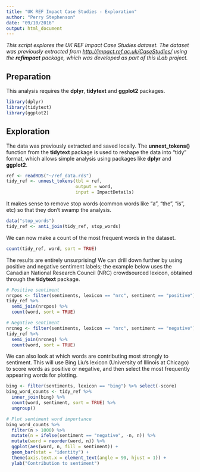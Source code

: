 ```yaml
---
title: "UK REF Impact Case Studies - Exploration"
author: "Perry Stephenson"
date: "09/10/2016"
output: html_document
---
```

  
_This script explores the UK REF Impact Case Studies dataset. The dataset was 
previously extracted from <http://impact.ref.ac.uk/CaseStudies/> using the 
**refimpact** package, which was developed as part of this iLab project._

## Preparation

This analysis requires the **dplyr**, **tidytext** and **ggplot2** packages.
```r
library(dplyr)
library(tidytext)
library(ggplot2)
```

## Exploration

The data was previously extracted and saved locally. The **unnest_tokens()** 
function from the **tidytext** package is used to reshape the data into "tidy" 
format, which allows simple analysis using packages like **dplyr** and 
**ggplot2**.

```r
ref <- readRDS("~/ref_data.rds")
tidy_ref <- unnest_tokens(tbl = ref, 
                          output = word, 
                          input = ImpactDetails)
```

It makes sense to remove stop words (common words like "a", "the", "is", etc) so 
that they don't swamp the analysis.

```r
data("stop_words")
tidy_ref <- anti_join(tidy_ref, stop_words)
```

We can now make a count of the most frequent words in the dataset.

```r
count(tidy_ref, word, sort = TRUE) 
```

The results are entirely unsurprising! We can drill down further by using 
positive and negative sentiment labels; the example below uses the Canadian 
National Research Council (NRC) crowdsourced lexicon, obtained through the 
**tidytext** package.

```r
# Positive sentiment
nrcpos <- filter(sentiments, lexicon == "nrc", sentiment == "positive")
tidy_ref %>%
  semi_join(nrcpos) %>%
  count(word, sort = TRUE)

# Negative sentiment
nrcneg <- filter(sentiments, lexicon == "nrc", sentiment == "negative")
tidy_ref %>%
  semi_join(nrcneg) %>%
  count(word, sort = TRUE)
```

We can also look at which words are contributing most strongly to sentiment. 
This will use Bing Liu's lexicon (University of Illinois at Chicago) to score
words as positive or negative, and then select the most frequently appearing 
words for plotting.

```r
bing <- filter(sentiments, lexicon == "bing") %>% select(-score)
bing_word_counts <- tidy_ref %>%
  inner_join(bing) %>%
  count(word, sentiment, sort = TRUE) %>%
  ungroup()

# Plot sentiment word importance
bing_word_counts %>%
  filter(n > 1000) %>%
  mutate(n = ifelse(sentiment == "negative", -n, n)) %>%
  mutate(word = reorder(word, n)) %>%
  ggplot(aes(word, n, fill = sentiment)) +
  geom_bar(stat = "identity") +
  theme(axis.text.x = element_text(angle = 90, hjust = 1)) +
  ylab("Contribution to sentiment")
```
